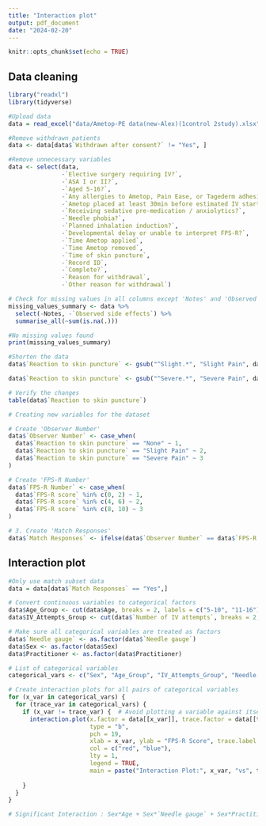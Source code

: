 ```yaml
---
title: "Interaction plot"
output: pdf_document
date: "2024-02-20"
---
```


```r
knitr::opts_chunk$set(echo = TRUE)
```

## Data cleaning


```r
library("readxl")
library(tidyverse)

#Upload data
data = read_excel("data/Ametop-PE data(new-Alex)(1control 2study).xlsx")

#Remove withdrawn patients
data <- data[data$`Withdrawn after consent?` != "Yes", ]

#Remove unnecessary variables
data <- select(data, 
               -`Elective surgery requiring IV?`,
               -`ASA I or II?`,
               -`Aged 5-16?`,
               -`Any allergies to Ametop, Pain Ease, or Tagederm adhesive?`,
               -`Ametop placed at least 30min before estimated IV start time?`,
               -`Receiving sedative pre-medication / anxiolytics?`,
               -`Needle phobia?`,
               -`Planned inhalation induction?`,
               -`Developmental delay or unable to interpret FPS-R?`,
               -`Time Ametop applied`,
               -`Time Ametop removed`,
               -`Time of skin puncture`,
               -`Record ID`,
               -`Complete?`,
               -`Reason for withdrawal`,
               -`Other reason for withdrawal`)


```

```r
# Check for missing values in all columns except 'Notes' and 'Observed side effects'
missing_values_summary <- data %>%
  select(-Notes, -`Observed side effects`) %>%
  summarise_all(~sum(is.na(.)))

#No missing values found
print(missing_values_summary)

```
```r
#Shorten the data
data$`Reaction to skin puncture` <- gsub("^Slight.*", "Slight Pain", data$`Reaction to skin puncture`)

data$`Reaction to skin puncture` <- gsub("^Severe.*", "Severe Pain", data$`Reaction to skin puncture`)

# Verify the changes
table(data$`Reaction to skin puncture`)
```


```r
# Creating new variables for the dataset

# Create 'Observer Number'
data$`Observer Number` <- case_when(
  data$`Reaction to skin puncture` == "None" ~ 1,
  data$`Reaction to skin puncture` == "Slight Pain" ~ 2,
  data$`Reaction to skin puncture` == "Severe Pain" ~ 3
)

# Create 'FPS-R Number'
data$`FPS-R Number` <- case_when(
  data$`FPS-R score` %in% c(0, 2) ~ 1,
  data$`FPS-R score` %in% c(4, 6) ~ 2,
  data$`FPS-R score` %in% c(8, 10) ~ 3
)

# 3. Create 'Match Responses'
data$`Match Responses` <- ifelse(data$`Observer Number` == data$`FPS-R Number`, "Yes", "No")
```

## Interaction plot
```r
#Only use match subset data
data = data[data$`Match Responses` == "Yes",]

# Convert continuous variables to categorical factors
data$Age_Group <- cut(data$Age, breaks = 2, labels = c("5-10", "11-16")) 
data$IV_Attempts_Group <- cut(data$`Number of IV attempts`, breaks = 2, labels = c("Low", "High"))

# Make sure all categorical variables are treated as factors
data$`Needle gauge` <- as.factor(data$`Needle gauge`)
data$Sex <- as.factor(data$Sex)
data$Practitioner <- as.factor(data$Practitioner)

# List of categorical variables
categorical_vars <- c("Sex", "Age_Group", "IV_Attempts_Group", "Needle gauge", "Practitioner")

# Create interaction plots for all pairs of categorical variables
for (x_var in categorical_vars) {
  for (trace_var in categorical_vars) {
    if (x_var != trace_var) {  # Avoid plotting a variable against itself
      interaction.plot(x.factor = data[[x_var]], trace.factor = data[[trace_var]], response = data$`FPS-R score`,
                       type = "b",  
                       pch = 19,    
                       xlab = x_var, ylab = "FPS-R Score", trace.label = trace_var,
                       col = c("red", "blue"),  
                       lty = 1,     
                       legend = TRUE,
                       main = paste("Interaction Plot:", x_var, "vs", trace_var))  # Add a title to each plot
    
    }
  }
}

# Significant Interaction : Sex*Age + Sex*`Needle gauge` + Sex*Practitioner + Age*`Needle gauge` + Age*Practitioner + `Number of IV attempts`*Practitioner
```

